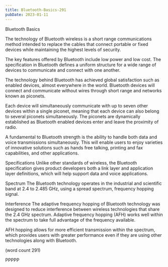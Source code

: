 ```yaml
---
title: Bluetooth-Basics-291
pubDate: 2023-01-11
---
```


Bluetooth Basics

The technology of Bluetooth wireless is a short 
range communications method intended to replace
the cables that connect portable or fixed devices
while maintaining the highest levels of security.

The key features offered by Bluetooth include
low power and low cost.  The specification in
Bluetooth defines a uniform structure for a wide
range of devices to communicate and connect with
one another.

The technology behind Bluetooth has achieved 
global satisfaction such as enabled devices, almost
everywhere in the world.  Bluetooth devices will
connect and communicate without wires through
short range and networks known as piconets.

Each device will simultaneously communicate with
up to seven other devices within a single piconet,
meaning that each device can also belong to
several piconets simultaneously.  The piconets
are dynamically established as Bluetooth enabled
devices enter and leave the proximity of radio.

A fundamental to Bluetooth strength is the 
ability to handle both data and voice transmissions
simultaneously.  This will enable users to enjoy
varieties of innovative solutions such as hands
free talking, printing and fax capabilities, 
and other applications.

Specifications
Unlike other standards of wireless, the Bluetooth
specification gives product developers both a
link layer and application layer definitions,
which will help support data and voice applications.

Spectrum
The Bluetooth technology operates in the industrial
and scientific band at 2.4 to 2.485 GHz, using a
spread spectrum, frequency hopping signal.  

Interference
The adaptive frequency hopping of Bluetooth
technology was designed to reduce interference
between wireless technologies that share the 2.4
GHz spectrum.  Adaptive frequency hopping (AFH)
works well within the spectrum to take full 
advantage of the frequency available.

AFH hopping allows for more efficient transmission
within the spectrum, which provides users with
greater performance even if they are using other
technologies along with Bluetooth.  

(word count 291)

PPPPP